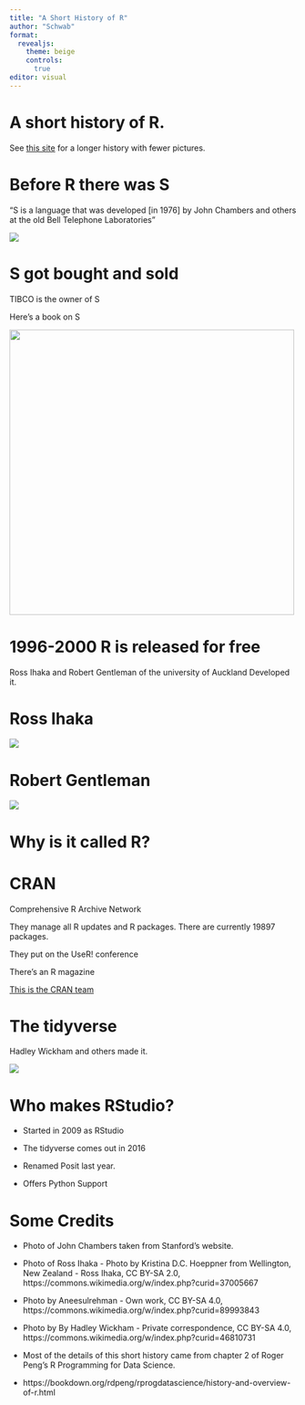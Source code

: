 ```yaml
---
title: "A Short History of R"
author: "Schwab"
format: 
  revealjs:
    theme: beige
    controls: 
      true
editor: visual
---
```


# A short history of R.

See [this site](https://bookdown.org/rdpeng/rprogdatascience/history-and-overview-of-r.html) for a longer history with fewer pictures.

# Before R there was S

"S is a language that was developed \[in 1976\] by John Chambers and others at the old Bell Telephone Laboratories"

![](https://datascience.stanford.edu/sites/g/files/sbiybj25376/files/styles/medium_square/public/media/image/john-chambers_0.png?h=78b7a964&itok=8v_bN9yZ){fig-align="center"}

# S got bought and sold

TIBCO is the owner of S

Here's a book on S

![](https://i5.walmartimages.com/seo/New-S-Language-Paperback-Used-9780534091934-0534091938_b8bb2a77-c0f5-44a6-8aad-cb27633fd9d3.e3095718acc3e895eb1b86fc70554c78.jpeg?odnHeight=640&odnWidth=640&odnBg=FFFFFF){fig-align="center" width="500"}

# 1996-2000 R is released for free

Ross Ihaka and Robert Gentleman of the university of Auckland Developed it.

# Ross Ihaka

![](https://cdn.auckland.ac.nz/aem/content/auckland/en/science/about-the-faculty/department-of-statistics/ihaka-lecture-series/jcr:content/leftpar/imagecomponent/image.img.1024.medium.jpg/1561079330278.jpg){fig-align="center"}

# Robert Gentleman

![](https://upload.wikimedia.org/wikipedia/commons/c/c6/Rober_Gentleman.png){fig-align="center"}

# Why is it called R?

# CRAN

Comprehensive R Archive Network

They manage all R updates and R packages. There are currently 19897 packages.

They put on the UseR! conference

There's an R magazine

[This is the CRAN team](https://cran.r-project.org/)

# The tidyverse

Hadley Wickham and others made it.

![](https://upload.wikimedia.org/wikipedia/commons/thumb/f/fa/Hadley-wickham2016-02-04.jpg/800px-Hadley-wickham2016-02-04.jpg){fig-align="center"}

# Who makes RStudio?

::: incremental
-   Started in 2009 as RStudio

-   The tidyverse comes out in 2016

-   Renamed Posit last year.

-   Offers Python Support
:::

# Some Credits {.smaller}

-   Photo of John Chambers taken from Stanford's website.

-   Photo of Ross Ihaka - Photo by Kristina D.C. Hoeppner from Wellington, New Zealand - Ross Ihaka, CC BY-SA 2.0, https://commons.wikimedia.org/w/index.php?curid=37005667

-   Photo by Aneesulrehman - Own work, CC BY-SA 4.0, https://commons.wikimedia.org/w/index.php?curid=89993843

-   Photo by By Hadley Wickham - Private correspondence, CC BY-SA 4.0, https://commons.wikimedia.org/w/index.php?curid=46810731

-   Most of the details of this short history came from chapter 2 of Roger Peng's R Programming for Data Science.

-   https://bookdown.org/rdpeng/rprogdatascience/history-and-overview-of-r.html
